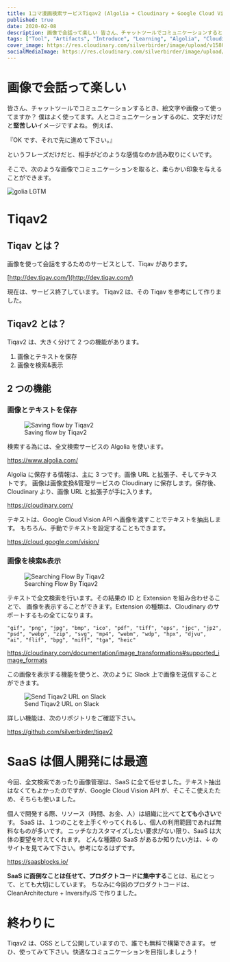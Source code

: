 ```yaml
---
title: 1コマ漫画検索サービスTiqav2 (Algolia + Cloudinary + Google Cloud Vision API) 作ってみた
published: true
date: 2020-02-08
description: 画像で会話って楽しい 皆さん、チャットツールでコミュニケーションするとき、絵文字や画像って使ってますか？僕はよく使ってます。人とコミュニケーションするのに、文字だけだと堅苦しいイメージですよね。例えば、『OKです、それで先に進めて下さい。』というフレーズだけだと、相手がどのような感情なのか読み取りにくいです。
tags: ["Tool", "Artifacts", "Introduce", "Learning", "Algolia", "Cloudinary"]
cover_image: https://res.cloudinary.com/silverbirder/image/upload/v1580997144/LGTM/golia.png
socialMediaImage: https://res.cloudinary.com/silverbirder/image/upload/v1580997144/LGTM/golia.png
---
```


# 画像で会話って楽しい

皆さん、チャットツールでコミュニケーションするとき、絵文字や画像って使ってますか？
僕はよく使ってます。人とコミュニケーションするのに、文字だけだと**堅苦しい**イメージですよね。
例えば、

『OK です、それで先に進めて下さい。』

というフレーズだけだと、相手がどのような感情なのか読み取りにくいです。

そこで、次のような画像でコミュニケーションを取ると、柔らかい印象を与えることができます。

![golia LGTM](https://res.cloudinary.com/silverbirder/image/upload/v1580997144/LGTM/golia.png)

# Tiqav2

## Tiqav とは？

画像を使って会話をするためのサービスとして、Tiqav があります。

[http://dev.tiqav.com/](http://dev.tiqav.com/)

現在は、サービス終了しています。
Tiqav2 は、その Tiqav を参考にして作りました。

## Tiqav2 とは？

Tiqav2 は、大きく分けて 2 つの機能があります。

1.  画像とテキストを保存
1.  画像を検索&表示

## 2 つの機能

### 画像とテキストを保存

<figure title="Saving flow by Tiqav2">
  <img
    alt="Saving flow by Tiqav2"
    src="https://res.cloudinary.com/silverbirder/image/upload/v1614429484/silver-birder.github.io/blog/saving_flow_by_tiqav2.png"
  />
  <figcaption>Saving flow by Tiqav2</figcaption>
</figure>

検索する為には、全文検索サービスの Algolia を使います。

https://www.algolia.com/

Algolia に保存する情報は、主に 3 つです。画像 URL と拡張子、そしてテキストです。
画像は画像変換&管理サービスの Cloudinary に保存します。保存後、Cloudinary より、画像 URL と拡張子が手に入ります。

https://cloudinary.com/

テキストは、Google Cloud Vision API へ画像を渡すことでテキストを抽出します。
もちろん、手動でテキストを設定することもできます。

https://cloud.google.com/vision/

### 画像を検索&表示

<figure title="Searching Flow  By Tiqav2">
  <img
    alt="Searching Flow  By Tiqav2"
    src="https://res.cloudinary.com/silverbirder/image/upload/v1614429523/silver-birder.github.io/blog/searching_flow_by_tiqav2.png"
  />
  <figcaption>Searching Flow By Tiqav2</figcaption>
</figure>

テキストで全文検索を行います。その結果の ID と Extension を組み合わせることで、
画像を表示することができます。Extension の種類は、Cloudinary のサポートするもの全てになります。

```
"gif", "png", "jpg", "bmp", "ico", "pdf", "tiff", "eps", "jpc", "jp2", "psd", "webp", "zip", "svg", "mp4", "webm", "wdp", "hpx", "djvu", "ai", "flif", "bpg", "miff", "tga", "heic"
```

https://cloudinary.com/documentation/image_transformations#supported_image_formats

この画像を表示する機能を使うと、次のように Slack 上で画像を送信することができます。

<figure title="Send Tiqav2 URL on Slack">
  <img
    alt="Send Tiqav2 URL on Slack"
    src="https://res.cloudinary.com/silverbirder/image/upload/v1614429563/silver-birder.github.io/blog/send_tiqav2_URL_on_slack.png"
  />
  <figcaption>Send Tiqav2 URL on Slack</figcaption>
</figure>

詳しい機能は、次のリポジトリをご確認下さい。

https://github.com/silverbirder/tiqav2

# SaaS は個人開発には最適

今回、全文検索であったり画像管理は、SaaS に全て任せました。テキスト抽出はなくてもよかったのですが、Google Cloud Vision API が、そこそこ使えたため、そちらも使いました。

個人で開発する際、リソース（時間、お金、人）は組織に比べて**とても小さい**です。
SaaS は、１つのことを上手くやってくれるし、個人の利用範囲であれば無料なものが多いです。
ニッチなカスタマイズしたい要求がない限り、SaaS は大体の要望を叶えてくれます。
どんな種類の SaaS があるか知りたい方は、↓ のサイトを見てみて下さい。参考になるはずです。

https://saasblocks.io/

**SaaS に面倒なことは任せて、プロダクトコードに集中する**ことは、私にとって、とても大切にしています。
ちなみに今回のプロダクトコードは、CleanArchitecture + InversifyJS で作りました。

# 終わりに

Tiqav2 は、OSS として公開していますので、誰でも無料で構築できます。
ぜひ、使ってみて下さい。快適なコミュニケーションを目指しましょう！
